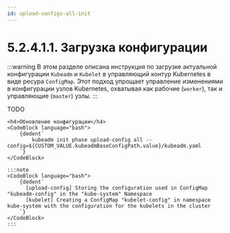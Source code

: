 ```yaml
---
id: upload-configs-all-init
---
```





# 5.2.4.1.1. Загрузка конфигурации

:::warning
В этом разделе описана инструкция по загрузке актуальной конфигурации `Kubeadm` и `Kubelet` в управляющий контур Kubernetes в виде ресура `ConfigMap`. Этот подход упрощает управление изменениями в конфигурации узлов Kubernetes, охватывая как рабочие (`worker`), так и управляющие (`master`) узлы.
:::

<Tabs groupId="install-type">

  <TabItem value='HardWay'>
    TODO
  </TabItem>

  <TabItem value='Kubeadm'>

    <h4>Обновление конфигурации</h4>
    <CodeBlock language="bash">
        {dedent`
            kubeadm init phase upload-config all --config=${CUSTOM_VALUE.kubeadmBaseConfigPath.value}/kubeadm.yaml
        `}
    </CodeBlock>

    :::note
    <CodeBlock language="bash">
        {dedent`
          [upload-config] Storing the configuration used in ConfigMap "kubeadm-config" in the "kube-system" Namespace
          [kubelet] Creating a ConfigMap "kubelet-config" in namespace kube-system with the configuration for the kubelets in the cluster
        `}
    </CodeBlock>
    :::

  </TabItem>
</Tabs>
